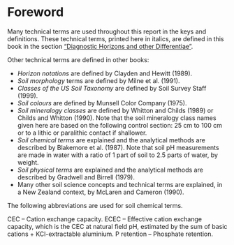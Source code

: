 # Foreword {-}

Many technical terms are used throughout this report in the keys and definitions. These technical terms, printed here in italics, are defined in this book in the section [“Diagnostic Horizons and other Differentiae”](#diagnostics). 

Other technical terms are defined in other books:

  * _Horizon notations_ are defined by Clayden and Hewitt (1989).
  * _Soil morphology_ terms are defined by Milne et al. (1991).
  * _Classes of the US Soil Taxonomy_ are defined by Soil Survey Staff (1999).
  *	_Soil colours_ are defined by Munsell Color Company (1975).
  *	_Soil mineralogy classes_ are defined by Whitton and Childs (1989) or Childs and Whitton (1990). Note that the soil mineralogy class names given here are based on the following control section: 25 cm to 100 cm or to a lithic or paralithic contact if shallower.
  *	_Soil chemical terms_ are explained and the analytical methods are described by Blakemore et al. (1987). Note that soil pH measurements are made in water with a ratio of 1 part of soil to 2.5 parts of water, by weight.
  *	_Soil physical terms_ are explained and the analytical methods are described by Gradwell and Birrell (1979).
  *	Many other soil science concepts and technical terms are explained, in a New Zealand context, by McLaren and Cameron (1990).
  
The following abbreviations are used for soil chemical terms.

CEC	– Cation exchange capacity.
ECEC	– Effective cation exchange capacity, which is the CEC at natural field pH, estimated by the sum of basic cations + KCl-extractable aluminium.
P retention	 – Phosphate retention.
